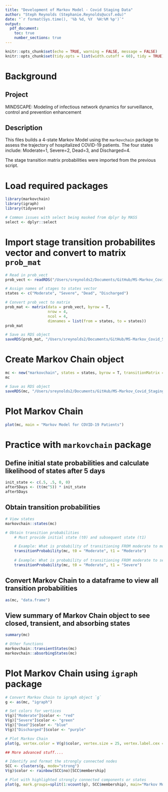 ```yaml
---
title: "Development of Markov Model - Covid Staging Data"
author: "Steph Reynolds (Stephanie.Reynolds@ucsf.edu)"
date: "`r format(Sys.time(), '%b %d, %Y  %H:%M %p')`"
output:
  pdf_document:
    toc: true
    number_sections: true
---
```


```r
knitr::opts_chunk$set(echo = TRUE, warning = FALSE, message = FALSE)
knitr::opts_chunk$set(tidy.opts = list(width.cutoff = 60), tidy = TRUE)
```

# Background

## Project

MINDSCAPE: Modeling of infectious network dynamics for surveillance,
control and prevention enhancement

## Description

This files builds a 4-state Markov Model using the `markovchain` package
to assess the trajectory of hospitalized COVID-19 patients. The four
states include: Moderate=1, Severe=2, Dead=3, and Discharged=4.

The stage transition matrix probabilities were imported from the
previous script.

# Load required packages

```r
library(markovchain)
library(igraph)
library(tidyverse)

# Common issues with select being masked from dplyr by MASS
select <- dplyr::select
```

# Import stage transition probabilites vector and convert to matrix `prob_mat`

```r
# Read in prob_vect
prob_vect <- readRDS("/Users/sreynolds2/Documents/GitHub/MS-Markov_Covid_Staging/data/prob_vect.rds")

# Assign names of stages to states vector
states <- c("Moderate", "Severe", "Dead", "Discharged")

# Convert prob_vect to matrix 
prob_mat <- matrix(data = prob_vect, byrow = T, 
                   nrow = 4,
                   ncol = 4,
                   dimnames = list(from = states, to = states))
prob_mat

# Save as RDS object
saveRDS(prob_mat, "/Users/sreynolds2/Documents/GitHub/MS-Markov_Covid_Staging/data/prob_mat.rds")
```

# Create Markov Chain object

```r
mc <- new("markovchain", states = states, byrow = T, transitionMatrix = prob_mat, name = "Markov Model for COVID-19 Patients")
mc

# Save as RDS object
saveRDS(mc, "/Users/sreynolds2/Documents/GitHub/MS-Markov_Covid_Staging/data/mc.rds")
```

# Plot Markov Chain

```r
plot(mc, main = "Markov Model for COVID-19 Patients")
```

# Practice with `markovchain` package

## Define initial state probabilities and calculate likelihood of states after 5 days

```r
init_state <- c(.5, .5, 0, 0)
after5Days <- (t(mc^5)) * init_state
after5Days
```

## Obtain transition probabilities

```r
# View states 
markovchain::states(mc)

# Obtain transition probabilities
    # Must provide initial state (t0) and subsequent state (t1)

    # Example: What is probability of transitioning FROM moderate to moderate?
    transitionProbability(mc, t0 = "Moderate", t1 = "Moderate")
    
    # Example: What is probability of transitioning FROM moderate to severe?
    transitionProbability(mc, t0 = "Moderate", t1 = "Severe")
```

## Convert Markov Chain to a dataframe to view all transition probabilities

```r
as(mc, "data.frame")
```

## View summary of Markov Chain object to see closed, transient, and absorbing states

```r
summary(mc)

# Other functions
markovchain::transientStates(mc)
markovchain::absorbingStates(mc)
```

# Plot Markov Chain using `igraph` package

```r
# Convert Markov Chain to igraph object `g`
g <- as(mc, "igraph")

# Set colors for vertices 
V(g)["Moderate"]$color <- "red"
V(g)["Severe"]$color <- "green"
V(g)["Dead"]$color <- "blue"
V(g)["Discharged"]$color <- "purple"

# Plot Markov Chain 
plot(g, vertex.color = V(g)$color, vertex.size = 25, vertex.label.cex = 1.25, vertex.label.family = "Helvetica", vertex.label.dist = 3.5, edge.width = 2, edge.arrow.size = 1, edge.label = E(g)$prob, main = "Markov Chain for Predicting the Trajectory of COVID-19 Patients")

## More advanced stuff.... 

# Identify and format the strongly connected nodes 
SCC <- clusters(g, mode="strong")
V(g)$color <- rainbow(SCC$no)[SCC$membership]

# Plot with highlighted strongly connected components or states
plot(g, mark.groups=split(1:vcount(g), SCC$membership), main="Markov Model\nwith strongly connected components")
```
